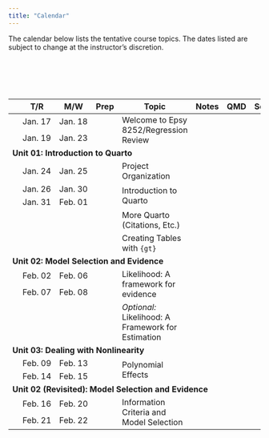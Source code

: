 ```yaml
---
title: "Calendar"
---
```



The calendar below lists the tentative course topics. The dates listed are subject to change at the instructor's discretion.

<br /><br />


<br />

<table class="table">

<thead>
<tr>
<th style="width:8%;"></th>
<th style="width:8%;">T/R</th>
<th style="width:8%;">M/W</th>
<th style="width:8%;text-align:center">Prep</th>
<th style="width:40%;">Topic</th>
<th style="width:8%;text-align:center">Notes</th>
<th style="width:8%;text-align:center">QMD</th>
<th style="width:8%;text-align:center">Script</th>
</tr>
</thead>

<tbody>


<!-- <span style="margin-left:5px; color:#5a067d;font-size:12px;">*[Updated script file and notes 02-06-2020]*</span> -->

<!-- ---------------------------------- -->
<!-- Unit 00: Welcome                   -->
<!-- ---------------------------------- -->

<tr>
<td align="center" style="vertical-align:middle;">&nbsp;</td>
<td>Jan. 17</td>
<td>Jan. 18</td>
<td align="center" style="vertical-align:middle;" rowspan="2">
  [<span class="fa fa-book" style="font-size: 17px;"></span>](readings/01-welcome-to-8252.html)
</td>
<td rowspan="2">Welcome to Epsy 8252/Regression Review</td>
<td align="center" style="vertical-align:middle;" rowspan="2">
  [<span class="fa fa-file-pdf" style="font-size: 17px;"></span>](files/01-regression-review.pdf)
</td>
<td align="center" style="vertical-align:middle;" rowspan="2">
   <span class="fab fa-markdown" style="color: #f1f1f1; font-size: 17px;"></span>
</td>
<td align="center" style="vertical-align:middle;" rowspan="2">
  [<span class="fa fa-code" style="font-size: 17px;"></span>](scripts/01-regression-review.R)
</td>
</tr>

<tr>
<td align="center" style="vertical-align:middle;">&nbsp;</td>
<td>Jan. 19</td>
<td>Jan. 23</td>
</tr>


<!-- ---------------------------------- -->
<!-- Unit 01: Introduction to Quarto    -->
<!-- ---------------------------------- -->

<tr>
<td colspan="8"><b>Unit 01: Introduction to Quarto</b></td>
</tr>

<tr>
<td align="center" style="vertical-align:middle;">&nbsp;</td>
<td>Jan. 24</td>
<td>Jan. 25</td>
<td align="center" style="vertical-align:middle;">
  [<span class="fa fa-book" style="font-size: 17px;"></span>](readings/02-project-organization.html)
</td>
<td style="vertical-align:middle;">Project Organization</td>
<td align="center" style="vertical-align:middle;">
  [<span class="fas fa-link" style="font-size: 17px;"></span>](notes/02-project-organization.html)
</td>
<td align="center" style="vertical-align:middle;">
  [<span class="fab fa-markdown" style="font-size: 17px;"></span>](https://raw.githubusercontent.com/zief0002/bespectacled-antelope/main/notes/02-project-organization.qmd)
</td>
<td align="center" style="vertical-align:middle;">
  <span class="fa fa-code" style="color: #f1f1f1; font-size: 17px;"></span>
</td>
</tr>

<tr>
<td align="center" style="vertical-align:middle;">&nbsp;</td>
<td>Jan. 26</td>
<td>Jan. 30</td>
<td align="center" style="vertical-align:middle;" rowspan="2">
  [<span class="fa fa-book" style="font-size: 17px;"></span>](readings/03-introduction-to-quarto.html)
</td>
<td style="vertical-align:middle;" rowspan="2">Introduction to Quarto</td>
<td align="center" style="vertical-align:middle;" rowspan="2">
  [<span class="fas fa-link" style="font-size: 17px;"></span>](notes/03-introduction-to-quarto.html)
</td>
<td align="center" style="vertical-align:middle;" rowspan="2">
   [<span class="fab fa-markdown" style="font-size: 17px;"></span>](https://raw.githubusercontent.com/zief0002/bespectacled-antelope/main/notes/03-introduction-to-quarto.qmd)
</td>
<td align="center" style="vertical-align:middle;" rowspan="2">
  <span class="fa fa-code" style="color: #f1f1f1; font-size: 17px;"></span>
</td>
</tr>

<tr>
<td align="center" style="vertical-align:middle;">&nbsp;</td>
<td>Jan. 31</td>
<td>Feb. 01</td>
</tr>


<tr>
<td align="center" style="vertical-align:middle;">&nbsp;</td>
<td></td>
<td></td>
<td align="center" style="vertical-align:middle;">
  <span class="fa fa-book" style="color: #f1f1f1; font-size: 17px;"></span>
</td>
<td style="vertical-align:middle;">More Quarto (Citations, Etc.)</td>
<td align="center" style="vertical-align:middle;">
  [<span class="fas fa-link" style="font-size: 17px;"></span>](notes/03-more-quarto.html)
</td>
<td align="center" style="vertical-align:middle;">
  [<span class="fab fa-markdown" style="font-size: 17px;"></span>](https://raw.githubusercontent.com/zief0002/bespectacled-antelope/main/notes/03-more-quarto.qmd)
</td>
<td align="center" style="vertical-align:middle;">
  <span class="fa fa-code" style="color: #f1f1f1; font-size: 17px;"></span>
</td>
</tr>


<tr>
<td align="center" style="vertical-align:middle;">&nbsp;</td>
<td></td>
<td></td>
<td align="center" style="vertical-align:middle;">
  <span class="fa fa-book" style="color: #f1f1f1; font-size: 17px;"></span>
</td>
<td style="vertical-align:middle;">Creating Tables with `{gt}`</td>
<td align="center" style="vertical-align:middle;">
  [<span class="fas fa-link" style="font-size: 17px;"></span>](notes/03-creating-tables.html)
</td>
<td align="center" style="vertical-align:middle;">
  [<span class="fab fa-markdown" style="font-size: 17px;"></span>](https://raw.githubusercontent.com/zief0002/bespectacled-antelope/main/notes/03-creating-tables.qmd)
</td>
<td align="center" style="vertical-align:middle;">
  <span class="fa fa-code" style="color: #f1f1f1; font-size: 17px;"></span>
</td>
</tr>



<!-- ------------------------------------- -->
<!-- Unit 02: Model Selection and Evidence -->
<!-- ------------------------------------- -->

<tr>
<td colspan="8"><b>Unit 02: Model Selection and Evidence</b></td>
</tr>


<tr>
<td align="center" style="vertical-align:middle;">&nbsp;</td>
<td>Feb. 02</td>
<td>Feb. 06</td>
<td align="center" style="vertical-align:middle;" rowspan="2">
  [<span class="fa fa-book" style="font-size: 17px;"></span>](readings/04-probability-distributions.html)
</td>
<td style="vertical-align:middle;" rowspan="2">Likelihood: A framework for evidence</td>
<td align="center" style="vertical-align:middle;" rowspan="2">
   [<span class="fas fa-link" style="font-size: 17px;"></span>](notes/04-likelihood-evidence.html)
</td>
<td align="center" style="vertical-align:middle;" rowspan="2">
  [<span class="fab fa-markdown" style="font-size: 17px;"></span>](https://raw.githubusercontent.com/zief0002/bespectacled-antelope/main/notes/04-likelihood-evidence.qmd)
</td>
<td align="center" style="vertical-align:middle;" rowspan="2">
  [<span class="fa fa-code" style="font-size: 17px;"></span>](scripts/04-likelihood-evidence.R)
</td>
</tr>


<tr>
<td align="center" style="vertical-align:middle;">&nbsp;</td>
<td>Feb. 07</td>
<td>Feb. 08</td>
</tr>

<tr>
<td align="center" style="vertical-align:middle;">&nbsp;</td>
<td></td>
<td></td>
<td align="center" style="vertical-align:middle;">
  <span class="fa fa-book" style="font-size: 17px; color: #f1f1f1"></span>
</td>
<td style="vertical-align:middle;">*Optional:* Likelihood: A Framework for Estimation</td>
<td align="center" style="vertical-align:middle;">
   [<span class="fas fa-link" style="font-size: 17px;"></span>](notes/04-optional-likelihood-estimation.html)
</td>
<td align="center" style="vertical-align:middle;">
  [<span class="fab fa-markdown" style="font-size: 17px;"></span>](https://raw.githubusercontent.com/zief0002/bespectacled-antelope/main/notes/04-optional-likelihood-estimation.qmd)
</td>
<td align="center" style="vertical-align:middle;">
  <span class="fa fa-code" style="font-size: 17px; color: #f1f1f1"></span>
</td>
</tr>


<tr>
<td colspan="8"><b>Unit 03: Dealing with Nonlinearity</b></td>
</tr>


<tr>
<td align="center" style="vertical-align:middle;">&nbsp;</td>
<td>Feb. 09</td>
<td>Feb. 13</td>
<td align="center" style="vertical-align:middle;" rowspan="2">
  [<span class="fa fa-book" style="font-size: 17px;"></span>](readings/05-polynomial-effects.html)
</td>
<td style="vertical-align:middle;" rowspan="2">Polynomial Effects</td>
<td align="center" style="vertical-align:middle;" rowspan="2">
   [<span class="fas fa-link" style="font-size: 17px;"></span>](notes/05-polynomial-effects.html)
</td>
<td align="center" style="vertical-align:middle;" rowspan="2">
  [<span class="fab fa-markdown" style="font-size: 17px;"></span>](https://raw.githubusercontent.com/zief0002/bespectacled-antelope/main/notes/05-polynomial-effects.qmd)
</td>
<td align="center" style="vertical-align:middle;" rowspan="2">
  [<span class="fa fa-code" style="font-size: 17px;"></span>](scripts/05-polynomial-effects.R)
</td>
</tr>


<tr>
<td align="center" style="vertical-align:middle;">&nbsp;</td>
<td>Feb. 14</td>
<td>Feb. 15</td>
</tr>

<tr>
<td colspan="8"><b>Unit 02 (Revisited): Model Selection and Evidence</b></td>
</tr>


<tr>
<td align="center" style="vertical-align:middle;">&nbsp;</td>
<td>Feb. 16</td>
<td>Feb. 20</td>
<td align="center" style="vertical-align:middle;" rowspan="2">
  [<span class="fa fa-book" style="font-size: 17px;"></span>](readings/06-information-criteria-and-model-selection.html)
</td>
<td style="vertical-align:middle;" rowspan="2">Information Criteria and Model Selection</td>
<td align="center" style="vertical-align:middle;" rowspan="2">
   [<span class="fas fa-link" style="font-size: 17px;"></span>](notes/06-information-criteria-and-model-selection.html)
</td>
<td align="center" style="vertical-align:middle;" rowspan="2">
  [<span class="fab fa-markdown" style="font-size: 17px;"></span>](https://raw.githubusercontent.com/zief0002/bespectacled-antelope/main/notes/06-information-criteria-and-model-selection.qmd)
</td>
<td align="center" style="vertical-align:middle;" rowspan="2">
  [<span class="fa fa-code" style="font-size: 17px;"></span>](scripts/06-information-criteria-and-model-selection.R)
</td>
</tr>


<tr>
<td align="center" style="vertical-align:middle;">&nbsp;</td>
<td>Feb. 21</td>
<td>Feb. 22</td>
</tr>



<!-- ---------------------------------- -->
<!-- Unit 03: Dealing with Nonlinearity -->
<!-- ---------------------------------- -->

<!-- <tr> -->
<!-- <td colspan="8"><b>Unit 03: Dealing with Nonlinearity</b></td> -->
<!-- </tr> -->


<!-- <tr> -->
<!-- <td align="center" style="vertical-align:middle;">&nbsp;</td> -->
<!-- <td>Feb. 17</td> -->
<!-- <td>Feb. 21</td> -->
<!-- <td align="center" style="vertical-align:middle;" rowspan="2"> -->
<!--   [<span class="fa fa-book" style="color: #ff2600; font-size: 17px;"></span>](#readings) -->
<!-- </td> -->
<!-- <td style="vertical-align:middle;" rowspan="2">Polynomial effects</td> -->
<!-- <td align="center" style="vertical-align:middle;" rowspan="2"> -->
<!--   [<span class="fas fa-link" style="color: #ff2600; font-size: 17px;"></span>](https://zief0002.github.io/bespectacled-antelope/notes/09-polynomial-effects.html) -->
<!-- </td> -->
<!-- <td align="center" style="vertical-align:middle;" rowspan="2"> -->
<!--   [<span class="fab fa-markdown" style="color: #ff2600; font-size: 17px;"></span>](https://github.com/zief0002/bespectacled-antelope/raw/main/docs/notes/09-polynomial-effects.Rmd) -->
<!-- </td> -->
<!-- <td align="center" style="vertical-align:middle;" rowspan="2"> -->
<!--   [<span class="fa fa-code" style="color: #ff2600; font-size: 17px;"></span>](https://github.com/zief0002/bespectacled-antelope/raw/main/scripts/09-polynomial-effects.R) -->
<!-- </td> -->
<!-- </tr> -->


<!-- <tr> -->
<!-- <td align="center" style="vertical-align:middle;">&nbsp;</td> -->
<!-- <td>Feb. 22</td> -->
<!-- <td>Feb. 23</td> -->
<!-- </tr> -->


<!-- <tr> -->
<!-- <td align="center" style="vertical-align:middle;">&nbsp;</td> -->
<!-- <td>Feb. 24</td> -->
<!-- <td>Feb. 28</td> -->
<!-- <td align="center" style="vertical-align:middle;" rowspan="2"> -->
<!--   [<span class="fa fa-book" style="color: #ff2600; font-size: 17px;"></span>](#readings) -->
<!-- </td> -->
<!-- <td style="vertical-align:middle;" rowspan="2">Log-Transforming the Predictor</td> -->
<!-- <td align="center" style="vertical-align:middle;" rowspan="2"> -->
<!--   [<span class="fas fa-link" style="color: #ff2600; font-size: 17px;"></span>](https://zief0002.github.io/bespectacled-antelope/notes/10-logarithmic-transformations-predictor.html) -->
<!-- </td> -->
<!-- <td align="center" style="vertical-align:middle;" rowspan="2"> -->
<!--   [<span class="fab fa-markdown" style="color: #ff2600; font-size: 17px;"></span>](https://github.com/zief0002/bespectacled-antelope/raw/main/docs/notes/10-logarithmic-transformations-predictor.Rmd) -->
<!-- </td> -->
<!-- <td align="center" style="vertical-align:middle;" rowspan="2"> -->
<!--   [<span class="fa fa-code" style="color: #ff2600; font-size: 17px;"></span>](https://github.com/zief0002/bespectacled-antelope/raw/main/scripts/10-logarithmic-transformations-predictor.R) -->
<!-- </td> -->
<!-- </tr> -->


<!-- <tr> -->
<!-- <td align="center" style="vertical-align:middle;">&nbsp;</td> -->
<!-- <td>Mar. 01</td> -->
<!-- <td>Mar. 02</td> -->
<!-- </tr> -->



<!-- <tr> -->
<!-- <td align="center" style="vertical-align:middle;">&nbsp;</td> -->
<!-- <td>Mar. 03</td> -->
<!-- <td>Mar. 14</td> -->
<!-- <td align="center" style="vertical-align:middle;"> -->
<!--   [<span class="fa fa-book" style="color: #ff2600; font-size: 17px;"></span>](#readings) -->
<!-- </td> -->
<!-- <td style="vertical-align:middle;">Log-Transforming the Outcome</td> -->
<!-- <td align="center" style="vertical-align:middle;"> -->
<!--   [<span class="fas fa-link" style="color: #ff2600; font-size: 17px;"></span>](https://zief0002.github.io/bespectacled-antelope/notes/11-logarithmic-transformations-outcome.html) -->
<!-- </td> -->
<!-- <td align="center" style="vertical-align:middle;"> -->
<!--   [<span class="fab fa-markdown" style="color: #ff2600; font-size: 17px;"></span>](https://github.com/zief0002/bespectacled-antelope/raw/main/docs/notes/11-logarithmic-transformations-outcome.Rmd) -->
<!-- </td> -->
<!-- <td align="center" style="vertical-align:middle;"> -->
<!--   [<span class="fa fa-code" style="color: #ff2600; font-size: 17px;"></span>](https://github.com/zief0002/bespectacled-antelope/raw/main/scripts/11-logarithmic-transformations-outcome.R) -->
<!-- </td> -->
<!-- </tr> -->


<!-- <tr> -->
<!-- <td align="center" style="vertical-align:middle;">&nbsp;</td> -->
<!-- <td colspan="2">Mar. 07&ndash;11</td> -->
<!-- <td align="center" style="vertical-align:middle;"></td> -->
<!-- <td style="vertical-align:middle;">`r emo::ji("tada")` `r emo::ji("tropical_drink")` SPRING BREAK &mdash; NO CLASS &nbsp; `r emo::ji("bed")`</td> -->
<!-- <td align="center" style="vertical-align:middle;"></td> -->
<!-- <td align="center" style="vertical-align:middle;"></td> -->
<!-- <td align="center" style="vertical-align:middle;"></td> -->
<!-- </tr> -->


<!-- <tr> -->
<!-- <td align="center" style="vertical-align:middle;">&nbsp;</td> -->
<!-- <td>Mar. 15</td> -->
<!-- <td>Mar. 16</td> -->
<!-- <td align="center" style="vertical-align:middle;"></td> -->
<!-- <td style="vertical-align:middle;">Log-Transforming the Outcome</td> -->
<!-- <td align="center" style="vertical-align:middle;"></td> -->
<!-- <td align="center" style="vertical-align:middle;"></td> -->
<!-- <td align="center" style="vertical-align:middle;"></td> -->
<!-- </tr> -->


<!-- <tr> -->
<!-- <td align="center" style="vertical-align:middle;">&nbsp;</td> -->
<!-- <td>Mar. 17</td> -->
<!-- <td>Mar. 21</td> -->
<!-- <td align="center" style="vertical-align:middle;"> -->
<!--   <span class="fa fa-book" style="color: #f1f1f1; font-size: 17px;"></span> -->
<!-- </td> -->
<!-- <td style="vertical-align:middle;">Rule of "the Bulge"&mdash;An Example</td> -->
<!-- <td align="center" style="vertical-align:middle;"> -->
<!--   [<span class="fas fa-link" style="color: #ff2600; font-size: 17px;"></span>](https://zief0002.github.io/bespectacled-antelope/notes/12-rule-of-the-bulge.html) -->
<!-- </td> -->
<!-- <td align="center" style="vertical-align:middle;"> -->
<!--   [<span class="fab fa-markdown" style="color: #ff2600; font-size: 17px;"></span>](https://github.com/zief0002/bespectacled-antelope/raw/main/docs/notes/12-rule-of-the-bulge.Rmd) -->
<!-- </td> -->
<!-- <td align="center" style="vertical-align:middle;"> -->
<!--   [<span class="fa fa-code" style="color: #ff2600; font-size: 17px;"></span>](https://github.com/zief0002/bespectacled-antelope/raw/main/scripts/12-rule-of-the-bulge.R) -->
<!-- </td> -->
<!-- </tr> -->



<!-- -------------------------------------- -->
<!-- Unit 04: Modeling Dichotomous Outcomes -->
<!-- -------------------------------------- -->

<!-- <tr> -->
<!-- <td colspan="8"><b>Unit 04: Modeling Dichotomous Outcomes</b></td> -->
<!-- </tr> -->


<!-- <tr> -->
<!-- <td align="center" style="vertical-align:middle;">&nbsp;</td> -->
<!-- <td>Mar. 17</td> -->
<!-- <td>Mar. 21</td> -->
<!-- <td align="center" style="vertical-align:middle;"> -->
<!--   <span class="fa fa-book" style="color: #f1f1f1; font-size: 17px;"></span> -->
<!-- </td> -->
<!-- <td style="vertical-align:middle;">Linear Probability Models</td> -->
<!-- <td align="center" style="vertical-align:middle;"> -->
<!--   [<span class="fas fa-link" style="color: #ff2600; font-size: 17px;"></span>](https://zief0002.github.io/bespectacled-antelope/notes/13-linear-probability-models.html) -->
<!-- </td> -->
<!-- <td align="center" style="vertical-align:middle;"> -->
<!--   [<span class="fab fa-markdown" style="color: #ff2600; font-size: 17px;"></span>](https://github.com/zief0002/bespectacled-antelope/raw/main/docs/notes/13-linear-probability-models.Rmd) -->
<!-- </td> -->
<!-- <td align="center" style="vertical-align:middle;"> -->
<!--   [<span class="fa fa-code" style="color: #ff2600; font-size: 17px;"></span>](https://github.com/zief0002/bespectacled-antelope/raw/main/scripts/13-linear-probability-models.R) -->
<!-- </td> -->
<!-- </tr> -->


<!-- <tr> -->
<!-- <td align="center" style="vertical-align:middle;">&nbsp;</td> -->
<!-- <td>Mar. 24</td> -->
<!-- <td>Mar. 28</td> -->
<!-- <td align="center" style="vertical-align:middle;" rowspan="2"> -->
<!--   [<span class="fa fa-book" style="color: #ff2600; font-size: 17px;"></span>](#readings) -->
<!-- </td> -->
<!-- <td style="vertical-align:middle;" rowspan="2">Logistic Regression Model</td> -->
<!-- <td align="center" style="vertical-align:middle;" rowspan="2"> -->
<!--   [<span class="fas fa-link" style="color: #ff2600; font-size: 17px;"></span>](https://zief0002.github.io/bespectacled-antelope/notes/14-logistic-regression.html) -->
<!-- </td> -->
<!-- <td align="center" style="vertical-align:middle;" rowspan="2"> -->
<!--   [<span class="fab fa-markdown" style="color: #ff2600; font-size: 17px;"></span>](https://github.com/zief0002/bespectacled-antelope/raw/main/docs/notes/14-logistic-regression.Rmd) -->
<!-- </td> -->
<!-- <td align="center" style="vertical-align:middle;" rowspan="2"> -->
<!--   [<span class="fa fa-code" style="color: #ff2600; font-size: 17px;"></span>](https://github.com/zief0002/bespectacled-antelope/raw/main/scripts/14-logistic-regression.R) -->
<!-- </td> -->
<!-- </tr> -->


<!-- <tr> -->
<!-- <td align="center" style="vertical-align:middle;">&nbsp;</td> -->
<!-- <td>Mar. 29</td> -->
<!-- <td>Mar. 30</td> -->
<!-- </tr> -->


<!-- <tr> -->
<!-- <td align="center" style="vertical-align:middle;">&nbsp;</td> -->
<!-- <td>Mar. 31</td> -->
<!-- <td>Apr. 04</td> -->
<!-- <td align="center" style="vertical-align:middle;" rowspan="2"> -->
<!--   [<span class="fa fa-book" style="color: #ff2600; font-size: 17px;"></span>](#readings) -->
<!-- </td> -->
<!-- <td style="vertical-align:middle;" rowspan="2">More Logistic Regression</td> -->
<!-- <td align="center" style="vertical-align:middle;" rowspan="2"> -->
<!--   [<span class="fas fa-link" style="color: #ff2600; font-size: 17px;"></span>](https://zief0002.github.io/bespectacled-antelope/notes/15-logistic-regression-ii.html) -->
<!-- </td> -->
<!-- <td align="center" style="vertical-align:middle;" rowspan="2"> -->
<!--   [<span class="fab fa-markdown" style="color: #ff2600; font-size: 17px;"></span>](https://github.com/zief0002/bespectacled-antelope/raw/main/docs/notes/15-logistic-regression-ii.Rmd) -->
<!-- </td> -->
<!-- <td align="center" style="vertical-align:middle;" rowspan="2"> -->
<!--   [<span class="fa fa-code" style="color: #ff2600; font-size: 17px;"></span>](https://github.com/zief0002/bespectacled-antelope/raw/main/scripts/15-logistic-regression-ii.R) -->
<!-- </td> -->
<!-- </tr> -->


<!-- <tr> -->
<!-- <td align="center" style="vertical-align:middle;">&nbsp;</td> -->
<!-- <td>Apr. 05</td> -->
<!-- <td>Apr. 06</td> -->
<!-- </tr> -->




<!-- <!-- <tr> -->
<!-- <!-- <td align="center" style="vertical-align:middle;">&nbsp;</td> -->
<!-- <!-- <td align="center" colspan="2">*On your own*<br /></td> -->
<!-- <!-- <td align="center" style="vertical-align:middle;"> -->
<!-- <!--   [<span class="fa fa-book" style="color: #ff2600; font-size: 17px;"></span>](#readings) -->
<!-- <!-- </td> -->
<!-- <!-- <td style="vertical-align:middle;">Logistic Regression Models: Part II</td> -->
<!-- <!-- <td align="center" style="vertical-align:middle;"> -->
<!-- <!--   [<span class="fas fa-link" style="color: #ff2600; font-size: 17px;"></span>](https://zief0002.github.io/bespectacled-antelope/notes/15-logistic-regression-ii.html) -->
<!-- <!-- </td> -->
<!-- <!-- <td align="center" style="vertical-align:middle;"> -->
<!-- <!--   [<span class="fab fa-markdown" style="color: #ff2600; font-size: 17px;"></span>](https://github.com/zief0002/bespectacled-antelope/raw/main/docs/notes/15-logistic-regression-ii.Rmd) -->
<!-- <!-- </td> -->
<!-- <!-- <td align="center" style="vertical-align:middle;"> -->
<!-- <!--   [<span class="fa fa-code" style="color: #ff2600; font-size: 17px;"></span>](https://github.com/zief0002/bespectacled-antelope/raw/main/scripts/15-logistic-regression-ii.R) -->
<!-- <!-- </td> -->
<!-- <!-- </tr> -->



<!-- ----------------------------------------------- -->
<!-- Unit 05: Linear Mixed-Effects Regression Models -->
<!-- ----------------------------------------------- -->

<!-- <tr> -->
<!-- <td colspan="8"><b>Unit 05: Linear Mixed-Effects Regression Models</b></td> -->
<!-- </tr> -->


<!-- <tr> -->
<!-- <td align="center" style="vertical-align:middle;">&nbsp;</td> -->
<!-- <td>Apr. 07</td> -->
<!-- <td>Apr. 11</td> -->
<!-- <td align="center" style="vertical-align:middle;"> -->
<!--   [<span class="fa fa-book" style="color: #ff2600; font-size: 17px;"></span>](#readings) -->
<!-- </td> -->
<!-- <td style="vertical-align:middle;">Introduction to Mixed-Effects Regression Models</td> -->
<!-- <td align="center" style="vertical-align:middle;"> -->
<!--   [<span class="fas fa-link" style="color: #ff2600; font-size: 17px;"></span>](https://zief0002.github.io/bespectacled-antelope/notes/16-introduction-to-mixed-effects-models.html) -->
<!-- </td> -->
<!-- <td align="center" style="vertical-align:middle;"> -->
<!--   [<span class="fab fa-markdown" style="color: #ff2600; font-size: 17px;"></span>](https://github.com/zief0002/bespectacled-antelope/raw/main/docs/notes/16-introduction-to-mixed-effects-models.Rmd) -->
<!-- </td> -->
<!-- <td align="center" style="vertical-align:middle;"> -->
<!--   [<span class="fa fa-code" style="color: #ff2600; font-size: 17px;"></span>](https://github.com/zief0002/bespectacled-antelope/raw/main/scripts/16-introduction-to-mixed-effects-models.R) -->
<!-- </td> -->
<!-- </tr> -->


<!-- <!-- <tr> -->
<!-- <!-- <td align="center" style="vertical-align:middle;">&nbsp;</td> -->
<!-- <!-- <td>Apr. 12</td> -->
<!-- <!-- <td>Apr. 13</td> -->
<!-- <!-- </tr> -->


<!-- <tr> -->
<!-- <td align="center" style="vertical-align:middle;">&nbsp;</td> -->
<!-- <td>Apr. 12</td> -->
<!-- <td>Apr. 13</td> -->
<!-- <td align="center" style="vertical-align:middle;" rowspan="2"> -->
<!--   [<span class="fa fa-book" style="color: #ff2600; font-size: 17px;"></span>](#readings) -->
<!-- </td> -->
<!-- <td style="vertical-align:middle;" rowspan="2">LMER: Average Change Over Time</td> -->
<!-- <td align="center" style="vertical-align:middle;" rowspan="2"> -->
<!--   [<span class="fas fa-link" style="color: #ff2600; font-size: 17px;"></span>](https://zief0002.github.io/bespectacled-antelope/notes/17-lmer-average-change-over-time.html) -->
<!-- </td> -->
<!-- <td align="center" style="vertical-align:middle;" rowspan="2"> -->
<!--   [<span class="fab fa-markdown" style="color: #ff2600; font-size: 17px;"></span>](https://github.com/zief0002/bespectacled-antelope/raw/main/docs/notes/17-lmer-average-change-over-time.Rmd) -->
<!-- </td> -->
<!-- <td align="center" style="vertical-align:middle;" rowspan="2"> -->
<!--   [<span class="fa fa-code" style="color: #ff2600; font-size: 17px;"></span>](https://github.com/zief0002/bespectacled-antelope/raw/main/scripts/17-lmer-average-change-over-time.R) -->
<!-- </td> -->
<!-- </tr> -->


<!-- <tr> -->
<!-- <td align="center" style="vertical-align:middle;">&nbsp;</td> -->
<!-- <td>Apr. 14</td> -->
<!-- <td>Apr. 18</td> -->
<!-- </tr> -->



<!-- <tr> -->
<!-- <td align="center" style="vertical-align:middle;">&nbsp;</td> -->
<!-- <td>Apr. 19</td> -->
<!-- <td>Apr. 20</td> -->
<!-- <td align="center" style="vertical-align:middle;" rowspan="2"> -->
<!--   [<span class="fa fa-book" style="color: #ff2600; font-size: 17px;"></span>](#readings) -->
<!-- </td> -->
<!-- <td style="vertical-align:middle;" rowspan="2">LMER: Other Random-Effects and Covariates</td> -->
<!-- <td align="center" style="vertical-align:middle;" rowspan="2"> -->
<!--   [<span class="fas fa-link" style="color: #ff2600; font-size: 17px;"></span>](https://zief0002.github.io/bespectacled-antelope/notes/18-lmer-other-random-effects-and-covariates.html) -->
<!-- </td> -->
<!-- <td align="center" style="vertical-align:middle;" rowspan="2"> -->
<!--   [<span class="fab fa-markdown" style="color: #ff2600; font-size: 17px;"></span>](https://github.com/zief0002/bespectacled-antelope/raw/main/docs/notes/18-lmer-other-random-effects-and-covariates.Rmd) -->
<!-- </td> -->
<!-- <td align="center" style="vertical-align:middle;" rowspan="2"> -->
<!--   [<span class="fa fa-code" style="color: #ff2600; font-size: 17px;"></span>](https://github.com/zief0002/bespectacled-antelope/raw/main/scripts/18-lmer-other-random-effects-and-covariates.R) -->
<!-- </td> -->
<!-- </tr> -->


<!-- <tr> -->
<!-- <td align="center" style="vertical-align:middle;">&nbsp;</td> -->
<!-- <td>Apr. 21</td> -->
<!-- <td>Apr. 25</td> -->
<!-- </tr> -->


<!-- <tr> -->
<!-- <td align="center" style="vertical-align:middle;">&nbsp;</td> -->
<!-- <td>Apr. 26</td> -->
<!-- <td>Apr. 27</td> -->
<!-- <td align="center" style="vertical-align:middle;" rowspan="2"> -->
<!--   [<span class="fa fa-book" style="color: #ff2600; font-size: 17px;"></span>](#readings) -->
<!-- </td> -->
<!-- <td style="vertical-align:middle;" rowspan="2">LMER: Alternative Representations and Assumptions</td> -->
<!-- <td align="center" style="vertical-align:middle;" rowspan="2"> -->
<!--   [<span class="fas fa-link" style="color: #ff2600; font-size: 17px;"></span>](https://zief0002.github.io/bespectacled-antelope/notes/19-lmer-alt-representations-and-assumptions.html) -->
<!-- </td> -->
<!-- <td align="center" style="vertical-align:middle;" rowspan="2"> -->
<!--   [<span class="fab fa-markdown" style="color: #ff2600; font-size: 17px;"></span>](https://github.com/zief0002/bespectacled-antelope/raw/main/docs/notes/19-lmer-alt-representations-and-assumptions.Rmd) -->
<!-- </td> -->
<!-- <td align="center" style="vertical-align:middle;" rowspan="2"> -->
<!--   [<span class="fa fa-code" style="color: #ff2600; font-size: 17px;"></span>](https://github.com/zief0002/bespectacled-antelope/raw/main/scripts/19-lmer-alt-representations-and-assumptions.R) -->
<!-- </td> -->
<!-- </tr> -->


<!-- <tr> -->
<!-- <td align="center" style="vertical-align:middle;">&nbsp;</td> -->
<!-- <td>Apr. 28</td> -->
<!-- <td>May 02</td> -->
<!-- </tr> -->



</tbody>
</table>    

